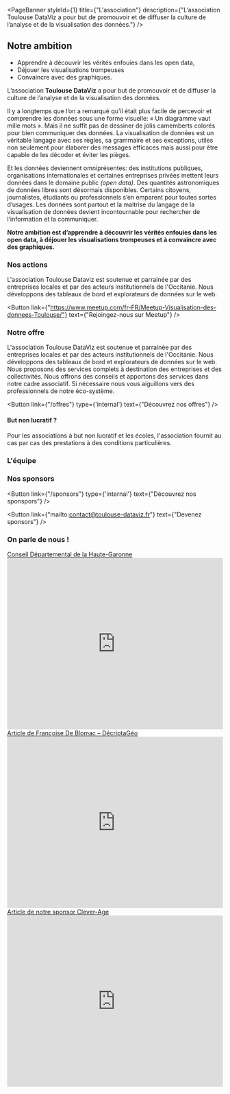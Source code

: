 

<PageBanner 
    styleId={1}
    title={"L'association"}
    description={"L’association Toulouse DataViz a pour but de promouvoir et de diffuser la culture de l’analyse et de la visualisation des données."}
/>

<section id="one">
<div className="inner">

# Notre ambition

- Apprendre à découvrir les vérités enfouies dans les open data,
- Déjouer les visualisations trompeuses
- Convaincre avec des graphiques.

L’association **Toulouse DataViz** a pour but de promouvoir et de diffuser la culture de l’analyse et de la visualisation des données.

Il y a longtemps que l’on a remarqué qu’il était plus facile de percevoir et comprendre les données sous une forme visuelle: « Un diagramme vaut mille mots ». Mais il ne suffit pas de dessiner de jolis camemberts colorés pour bien communiquer des données. 
La visualisation de données est un véritable langage avec ses règles, sa grammaire et ses exceptions, utiles non seulement pour élaborer des messages efficaces mais aussi pour être capable de les décoder et éviter les pièges.

Et les données deviennent omniprésentes: des institutions publiques, organisations internationales et certaines entreprises privées mettent leurs données dans le domaine public *(open data)*. Des quantités astronomiques de données libres sont désormais disponibles. 
Certains citoyens, journalistes, étudiants ou professionnels s’en emparent pour toutes sortes d’usages. Les données sont partout et la maitrise du langage de la visualisation de données devient incontournable pour rechercher de l’information et la communiquer.

**Notre ambition est d’apprendre à découvrir les vérités enfouies dans les open data, à déjouer les visualisations trompeuses et à convaincre avec des graphiques.**

</div>
</section>



<section id="two" class="spotlights">
<section>
<div className="inner">

# Nos actions

L'association Toulouse Dataviz est soutenue et parrainée par des entreprises locales et par des acteurs institutionnels de l'Occitanie. 
Nous  développons des tableaux de bord et explorateurs de données sur le web.

<Button
  link={"https://www.meetup.com/fr-FR/Meetup-Visualisation-des-donnees-Toulouse/"}
  text={"Rejoingez-nous sur Meetup"}
/>

</div>
</section>

<section>
<div className="inner">

# Notre offre

L'association Toulouse DataViz est soutenue et parrainée par des entreprises locales et par des acteurs institutionnels de l'Occitanie. 
Nous  développons des tableaux de bord et explorateurs de données sur le web.
Nous proposons des  services complets  à destination des entreprises et  des collectivités.
Nous  offrons des conseils et apportons des services  dans notre cadre associatif. Si nécessaire  nous vous aiguillons vers des professionnels de notre éco-système.

<Button
  link={"/offres"}
  type={'internal'}
  text={"Découvrez nos offres"}
/>

#### But non lucratif ?
Pour les associations à but non lucratif et les écoles, l'association fournit au cas par cas des prestations à des conditions particulières. 

</div>
</section>

<section>
<div className="inner">

# L'équipe

<Members />
</div>
</section>

<section>
<div className="inner">

# Nos sponsors

<Button
  link={"/sponsors"}
  type={'internal'}
  text={"Découvrez nos sponspors"}
/>

<Button
  link={"mailto:contact@toulouse-dataviz.fr"}
  text={"Devenez sponsors"}
/>

</div>
</section>


<section>
<div className="inner">

  # On parle de nous !

  <div className="grid-wrapper">
  <div className="col-6">
    <InternalImage name="20200417_091048-717x1024" altText="yolo"/>
  </div>
  <div className="col-6">
    <InternalImage name="article_CG31_juin_2019-435x1024" altText="yolo"/>
  </div>
  <div className="col-6">
    <InternalImage name="pub_cd31_metro-225x300" altText="yolo"/>
  </div>
  <div className="col-6">
    <a href="https://data.haute-garonne.fr/pages/datavisualisation-interview/" target="_blank">Conseil Départemental de la Haute-Garonne</a>
    <iframe 
      id="advanced_iframe" name="advanced_iframe" 
      src="https://data.haute-garonne.fr/pages/datavisualisation-interview/" 
      allowtransparency="true" 
      width="100%" height="400" frameborder="0">
    </iframe>
  </div>

  <div className="col-6">
    <a href="https://decryptageo.fr/geodataviz-faites-le-plein-dinspiration-grace-au-hackaviz-2019/" target="_blank">Article de Françoise De Blomac – DécriptaGéo</a>
    <iframe 
      id="advanced_iframe" name="advanced_iframe" 
      src="https://decryptageo.fr/geodataviz-faites-le-plein-dinspiration-grace-au-hackaviz-2019/" 
      allowtransparency="true" 
      width="100%" height="400" frameborder="0">
    </iframe>
  </div>

  <div className="col-6">
    <a href="https://blog.clever-age.com/fr/2019/04/16/hackaviz-2019-les-resultats-du-concours-de-visualisation-de-donnees/" target="_blank">Article de notre sponsor Clever-Age</a>
    <iframe 
      id="advanced_iframe" name="advanced_iframe" 
      src="https://blog.clever-age.com/fr/2019/04/16/hackaviz-2019-les-resultats-du-concours-de-visualisation-de-donnees/" 
      allowtransparency="true" 
      width="100%" height="400" frameborder="0">
    </iframe>
  </div>
  </div>
  
</div>
</section>

</section>
